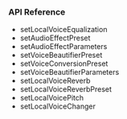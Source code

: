 <PlatformWrapper platform="android">

### API Reference

* <Link to="{{Global.API_REF_ANDROID_ROOT}}/class_irtcengine.html#api_setlocalvoiceequalization">setLocalVoiceEqualization</Link>

* <Link to="{{Global.API_REF_ANDROID_ROOT}}/class_irtcengine.html#api_setaudioeffectpreset">setAudioEffectPreset</Link>

* <Link to="{{Global.API_REF_ANDROID_ROOT}}/class_irtcengine.html#api_setaudioeffectparameters">setAudioEffectParameters</Link>

* <Link to="{{Global.API_REF_ANDROID_ROOT}}/class_irtcengine.html#api_setvoicebeautifierpreset">setVoiceBeautifierPreset</Link>

* <Link to="{{Global.API_REF_ANDROID_ROOT}}/class_irtcengine.html#api_setvoiceconversionpreset">setVoiceConversionPreset</Link>

* <Link to="{{Global.API_REF_ANDROID_ROOT}}/class_irtcengine.html#api_setvoicebeautifierparameters">setVoiceBeautifierParameters</Link>

* <Link to="{{Global.API_REF_ANDROID_ROOT}}/class_irtcengine.html#api_setlocalvoicereverb">setLocalVoiceReverb</Link>

* <Link to="{{Global.API_REF_ANDROID_ROOT}}/class_irtcengine.html#api_setlocalvoicereverbpreset">setLocalVoiceReverbPreset</Link>

* <Link to="{{Global.API_REF_ANDROID_ROOT}}/class_irtcengine.html#api_setlocalvoicepitch">setLocalVoicePitch</Link>

* <Link to="{{Global.API_REF_ANDROID_ROOT}}/class_irtcengine.html#api_setlocalvoicechanger">setLocalVoiceChanger</Link>

</PlatformWrapper>
